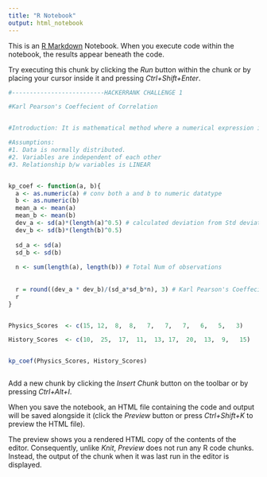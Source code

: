 ```yaml
---
title: "R Notebook"
output: html_notebook
---
```


This is an [R Markdown](http://rmarkdown.rstudio.com) Notebook. When you execute code within the notebook, the results appear beneath the code. 

Try executing this chunk by clicking the *Run* button within the chunk or by placing your cursor inside it and pressing *Ctrl+Shift+Enter*. 

```r

#--------------------------HACKERRANK CHALLENGE 1

#Karl Pearson's Coeffecient of Correlation


#Introduction: It is mathematical method where a numerical expression is used to estimate/calculate degree and direction of the relationship b/w linear related variables.

#Assumptions:
#1. Data is normally distributed.
#2. Variables are independent of each other   
#3. Relationship b/w variables is LINEAR


kp_coef <- function(a, b){
  a <- as.numeric(a) # conv both a and b to numeric datatype
  b <- as.numeric(b)
  mean_a <- mean(a)
  mean_b <- mean(b)
  dev_a <- sd(a)*(length(a)^0.5) # calculated deviation from Std deviation formula
  dev_b <- sd(b)*(length(b)^0.5)
  
  sd_a <- sd(a)
  sd_b <- sd(b)
  
  n <- sum(length(a), length(b)) # Total Num of observations
  
  
  r = round((dev_a * dev_b)/(sd_a*sd_b*n), 3) # Karl Pearson's Coeffecient of Correlation Formula
  r
}


Physics_Scores  <- c(15, 12,  8,  8,   7,   7,   7,   6,   5,   3)

History_Scores  <- c(10,  25,  17,  11,  13, 17,  20,  13,  9,   15)


kp_coef(Physics_Scores, History_Scores)


```

```r

```

Add a new chunk by clicking the *Insert Chunk* button on the toolbar or by pressing *Ctrl+Alt+I*.

When you save the notebook, an HTML file containing the code and output will be saved alongside it (click the *Preview* button or press *Ctrl+Shift+K* to preview the HTML file).

The preview shows you a rendered HTML copy of the contents of the editor. Consequently, unlike *Knit*, *Preview* does not run any R code chunks. Instead, the output of the chunk when it was last run in the editor is displayed.
